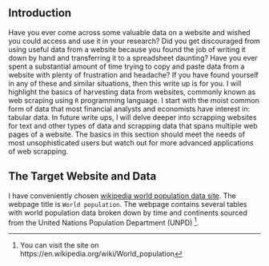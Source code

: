 ## **Introduction**

Have you ever come across some valuable data on a website and wished you could access and use it in your research? Did you get discouraged from using useful data from a website because you found the job of writing it down by hand and transferring it to a spreadsheet daunting? Have you ever spent a substantial amount of time trying to copy and paste data from a website with plenty of frustration and headache? If you have found yourself in any of these and similar situations, then this write up is for you. I will highlight the basics of harvesting data from websites, commonly known as web scraping using `R` programming language. I start with the moist common form of data that most financial analysts and economists have interest in: tabular data. In future write ups, I will delve deeper into scrapping websites for text and other types of data and scrapping data that spans multiple web pages of a website. The basics in this section should meet the needs of most unsophisticated users but watch out for more advanced applications of web scrapping. 

## **The Target Website and Data**
I have conveniently chosen [wikipedia world population data site](https://en.wikipedia.org/wiki/World_population). The webpage title is `World population`. The webpage contains several tables with world population data broken down by time and continents sourced from the United Nations Population Department (UNPD) ^[You can visit the site on https://en.wikipedia.org/wiki/World_population].               